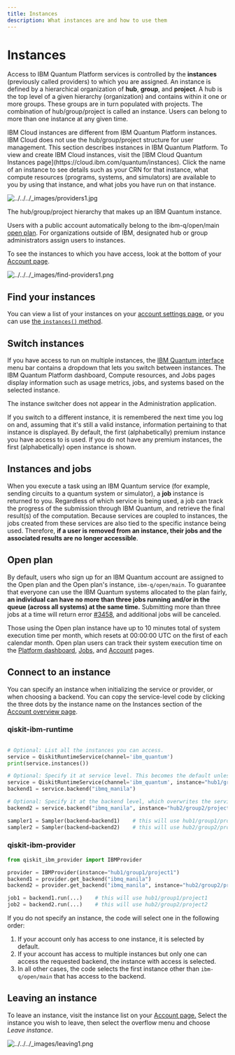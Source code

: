 ```yaml
---
title: Instances
description: What instances are and how to use them
---
```

# Instances

Access to IBM Quantum Platform services is controlled by the **instances** (previously called providers) to which you are assigned. An instance is defined by a hierarchical organization of **hub**, **group**, and **project**. A hub is the top level of a given hierarchy (organization) and contains within it one or more groups. These groups are in turn populated with projects. The combination of hub/group/project is called an instance. Users can belong to more than one instance at any given time.

<Admonition type="note">
  IBM Cloud instances are different from IBM Quantum Platform instances.  IBM Cloud does not use the hub/group/project structure for user management. This section describes instances in IBM Quantum Platform. To view and create IBM Cloud instances, visit the [IBM Cloud Quantum Instances page](https://cloud.ibm.com/quantum/instances). Click the name of an instance to see details such as your CRN for that instance, what compute resources (programs, systems, and simulators) are available to you by using that instance, and what jobs you have run on that instance. 
</Admonition>

![../../../\_images/providers1.jpg](/images/migration/providers1.jpg)

The hub/group/project hierarchy that makes up an IBM Quantum instance.

Users with a public account automatically belong to the ibm-q/open/main [open plan](#open-plan). For organizations outside of IBM, designated hub or group administrators assign users to instances. 

To see the instances to which you have access, look at the bottom of your [Account page](https://quantum-computing.ibm.com/account).

![../../../\_images/find-providers1.png](/images/migration/find-providers1.png)

## Find your instances

You can view a list of your instances on your [account settings page](https://quantum-computing.ibm.com/account), or you can use [the `instances()` method](../api/qiskit-ibm-runtime/qiskit_ibm_runtime.QiskitRuntimeService#instances).

## Switch instances

If you have access to run on multiple instances, the [IBM Quantum interface](https://quantum-computing.ibm.com/) menu bar contains a dropdown that lets you switch between instances.  The IBM Quantum Platform dashboard, Compute resources, and Jobs pages display information such as usage metrics, jobs, and systems based on the selected instance.  

<Admonition type="note">
 The instance switcher does not appear in the Administration application.
 </Admonition>

If you switch to a different instance, it is remembered the next time you log on and, assuming that it's still a valid instance, information pertaining to that instance is displayed.  By default, the first (alphabetically) premium instance you have access to is used.  If you do not have any premium instances, the first (alphabetically) open instance is shown. 

## Instances and jobs

When you execute a task using an IBM Quantum service (for example, sending circuits to a quantum system or simulator), a **job** instance is returned to you. Regardless of which service is being used, a job can track the progress of the submission through IBM Quantum, and retrieve the final result(s) of the computation. Because services are coupled to instances, the jobs created from these services are also tied to the specific instance being used. Therefore, **if a user is removed from an instance, their jobs and the associated results are no longer accessible**.

## Open plan

By default, users who sign up for an IBM Quantum account are assigned to the Open plan and the Open plan's instance, `ibm-q/open/main`. To guarantee that everyone can use the IBM Quantum systems allocated to the plan fairly, **an individual can have no more than three jobs running and/or in the queue (across all systems) at the same time.** Submitting more than three jobs at a time will return error [#3458](../errors#3458), and additional jobs will be canceled.

Those using the Open plan instance have up to 10 minutes total of system execution time per month, which resets at 00:00:00 UTC on the first of each calendar month. Open plan users can track their system execution time on the [Platform dashboard,](https://quantum-computing.ibm.com/) [Jobs,](https://quantum-computing.ibm.com/jobs) and [Account](https://quantum-computing.ibm.com/account) pages.

<span id="connect-instance"></span>
## Connect to an instance

You can specify an instance when initializing the service or provider, or when choosing a backend.  You can copy the service-level code by clicking the three dots by the instance name on the Instances section of the [Account overview page](https://quantum-computing.ibm.com/account).

### qiskit-ibm-runtime

```python

# Optional: List all the instances you can access.
service = QiskitRuntimeService(channel='ibm_quantum')
print(service.instances())

# Optional: Specify it at service level. This becomes the default unless overwritten.
service = QiskitRuntimeService(channel='ibm_quantum', instance="hub1/group1/project1")
backend1 = service.backend("ibmq_manila")

# Optional: Specify it at the backend level, which overwrites the service-level specification when this backend is used. 
backend2 = service.backend("ibmq_manila", instance="hub2/group2/project2")

sampler1 = Sampler(backend=backend1)    # this will use hub1/group1/project1
sampler2 = Sampler(backend=backend2)    # this will use hub2/group2/project2
```

### qiskit-ibm-provider

```python
from qiskit_ibm_provider import IBMProvider

provider = IBMProvider(instance="hub1/group1/project1")
backend1 = provider.get_backend("ibmq_manila")
backend2 = provider.get_backend("ibmq_manila", instance="hub2/group2/project2")

job1 = backend1.run(...)    # this will use hub1/group1/project1
job2 = backend2.run(...)    # this will use hub2/group2/project2
```

<Admonition type="note">
If you do not specify an instance, the code will select one in the following order:

1. If your account only has access to one instance, it is selected by default.
2. If your account has access to multiple instances but only one can access the requested backend, the instance with access is selected.
3. In all other cases, the code selects the first instance other than `ibm-q/open/main` that has access to the backend.
</Admonition>


## Leaving an instance

To leave an instance, visit the instance list on your [Account page.](https://quantum-computing.ibm.com/account) Select the instance you wish to leave, then select the overflow menu and choose *Leave instance*.

![../../../\_images/leaving1.png](/images/migration/leaving1.png)
